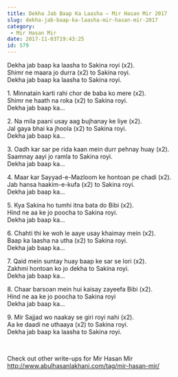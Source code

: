 ```yaml
---
title: Dekha Jab Baap Ka Laasha – Mir Hasan Mir 2017
slug: dekha-jab-baap-ka-laasha-mir-hasan-mir-2017
category:
 - Mir Hasan Mir
date: 2017-11-03T19:43:25
id: 579
---
```


<p>Dekha jab baap ka laasha to Sakina royi (x2).<br />
Shimr ne maara jo durra (x2) to Sakina royi.<br />
Dekha jab baap ka laasha to Sakina royi.</p>
<p>1. Minnatain karti rahi chor de baba ko mere (x2).<br />
Shimr ne haath na roka (x2) to Sakina royi.<br />
Dekha jab baap ka…</p>
<p>2. Na mila paani usay aag bujhanay ke liye (x2).<br />
Jal gaya bhai ka jhoola (x2) to Sakina royi.<br />
Dekha jab baap ka…</p>
<p>3. Oadh kar sar pe rida kaan mein durr pehnay huay (x2).<br />
Saamnay aayi jo ramla to Sakina royi.<br />
Dekha jab baap ka…</p>
<p>4. Maar kar Sayyad-e-Mazloom ke hontoan pe chadi (x2).<br />
Jab hansa haakim-e-kufa (x2) to Sakina royi.<br />
Dekha jab baap ka…</p>
<p>5. Kya Sakina ho tumhi itna bata do Bibi (x2).<br />
Hind ne aa ke jo poocha to Sakina royi.<br />
Dekha jab baap ka…</p>
<p>6. Chahti thi ke woh le aaye usay khaimay mein (x2).<br />
Baap ka laasha na utha (x2) to Sakina royi.<br />
Dekha jab baap ka…</p>
<p>7. Qaid mein suntay huay baap ke sar se lori (x2).<br />
Zakhmi hontoan ko jo dekha to Sakina royi.<br />
Dekha jab baap ka…</p>
<p>8. Chaar barsoan mein hui kaisay zayeefa Bibi (x2).<br />
Hind ne aa ke jo poocha to Sakina royi<br />
Dekha jab baap ka…</p>
<p>9. Mir Sajjad wo naakay se giri royi nahi (x2).<br />
Aa ke daadi ne uthaaya (x2) to Sakina royi.<br />
Dekha jab baap ka laasha to Sakina royi.</p>
<p> </p>
<p>Check out other write-ups for Mir Hasan Mir<br />
<a href="http://www.abulhasanlakhani.com/tag/mir-hasan-mir/">http://www.abulhasanlakhani.com/tag/mir-hasan-mir/</a></p>